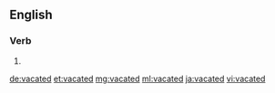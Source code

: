 ==English==

===Verb===
{{head|en|verb form}}

# {{en-past of|vacate}}

[[de:vacated]]
[[et:vacated]]
[[mg:vacated]]
[[ml:vacated]]
[[ja:vacated]]
[[vi:vacated]]